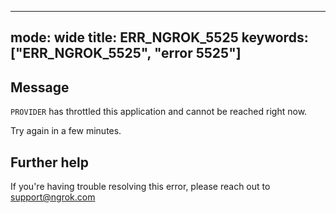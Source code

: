 
---
mode: wide
title: ERR_NGROK_5525
keywords: ["ERR_NGROK_5525", "error 5525"]
---

## Message
`PROVIDER` has throttled this application and cannot be reached right now.

Try again in a few minutes.




## Further help
If you're having trouble resolving this error, please reach out to [support@ngrok.com](mailto:support@ngrok.com?subject=Help%20with%20ERR_NGROK_5525)


